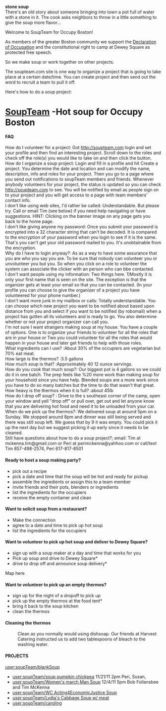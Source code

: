 <blockquote style="border: 0px solid blue; font: 16px/24px Times, serif; font-style: italic; padding: 2em;">
<b>stone soup</b><br/>
There's an old story about someone bringing into town a pot full of water with a stone in it. The cook asks neighbors to throw in a little something to give the soup more flavor...
</blockquote>

Welcome to SoupTeam for Occupy Boston!  

As members of the greater Boston community we support the [http://www.occupyboston.org/2011/11/30/occupy-boston-ratifies-declaration-occupation/ Declaration of Occupation] and the constitutional right to camp at Dewey Square as protected free speech. 

So we make soup or work together on other projects. 

The soupteam.com site is one way to organize a project that is going to take place at a certain date/time. You can create project and then send out the word to recruit a team to pull it off.

Here's how to do a soup project:

= [http://soupteam.com SoupTeam] -Hot soup for Occupy Boston =
====FAQ====
;How do I volunteer for a project: Got http://soupteam.com login and set your profile and then find an interesting project. Scroll down to the roles and check off the role(s) you would like to take on and then click the button. 
;How do I organize a soup project: Login and fill in a profile and hit Create a project. You determine the date and location and can modify the name, description, info and roles for your project. Then you go to a page where you send out notifications to soupTeam members and friends. Whenever anybody volunteers for your project, the status is updated so you can check http://soupteam.com to see. You will be notified by email as people sign on to your project and you will get access to a page with team members' contact info.
;I don't like using web sites, I'd rather be called: Understandable. But please try. Call or email Tim (see below) if you need help navigating or have suggestions. HINT: Clicking on the banner image on any page gets you back to the home page.
;I don't like giving anyone my password: Once you submit your password is encrypted into a 32 character string that can't be decoded. It is compared to the encryption of your password when you login to see if it is the same. That's you can't get your old password mailed to you. It's unobtainable from the encryption.
;Why do I have to login anyway?: As as a way to have some assurance that you are who you say you are. To be sure that nobody can volunteer you or unvolunteer you but you. So when you click on a role to volunteer the system can associate the clicker with an person who can bbe contacted.
;I don't want people using my information: Two things here. 1)Mostly it is only your first name that is seen on the site. The exception is that the organizer gets at least your email so that you can be contacted. (In your profile you can choose to give the organizer of a project you have volunteered for your phone number.)
;I don't want more junk in my mailbox or calls: Totally understandable. You can choose which new project you want to be notified about based upon distance from you and select if you want to be notified (by robomail) when a project has gotten all its volunteers and is ready to go. You also determine whether or not your project organizer can call you. 
;I'm not sure I want strangers making soup at my house: You have a couple of options. One is to organize your friends to volunteer for all the roles that are in your house or Two you could volunteer for all the roles that would happen in your house and later get friends to help with those roles.
;What ingredients can I use? :About 30% of the occupiers are vegetarian but 70% eat meat.
;How large is the thermos? :3.5 gallons
;How much soup is that? :Approximately 40 12 ounce servings.
;How do you cook that much soup?: Our biggest pot is 4 gallons so we could do it in one batch. The prep feels like %20 more work than making soup for your household since you have help. Blended soups are a more work since you have to do so many batches but the time to do that wasn't that great.
;How heavy is the thermos when it is full? :about 45lb
;How do I drop off soup? : Drive to the s southeast corner of the camp, open your window and yell "drop off" or pull over, get out and let anyone know that you are delivering hot food and need it to be unloaded from your car.
;When do we pick up the thermos?: We delivered soup at around 5pm on a Sunday. We stopped around 8pm and dinner was still being served and there was still soup left. We guess that by 9 it was empty. You could pick it up the next day but we suggest picking it up early since it needs to be cleaned. 
;Still have questions about how to do a soup project?; email: Tim at mckenna.tim@gmail.com or Peri at perimckenna@yahhoo.com or call/text Tim 857-498-2574, Peri 617-817-8501

====Ready to host a soup making party?====
*pick out a recipe
*pick a date and time that the soup will be hot and ready for pickup
*assemble the ingredients or assign this to a team member
*invite friends and their pots, blenders or ingredients
*list the ingredients for the occupiers
*receive the empty container and clean

====Want to solicit soup from a restaurant?====
*Make the connection
*agree to a date and time to pick up hot soup
*list the ingredients for the occupiers

====Want to volunteer to pick up hot soup and deliver to Dewey Square?====
*sign up with a soup maker at a day and time that works for you
*Pick up soup and drive to Dewey Square*
*drive to drop off and announce soup delivery*
Map here

====Want to volunteer to pick up an empty thermos?====
*sign up for the night of a dropoff to pick up
*pick up the empty thermos at the food tent*
*bring it back to the soup kitchen
*clean the thermos

====Cleaning the thermos====
:Clean as you normally would using dishsoap. Our friends at Harvest Catering instructed us to add two tablespoons of bleach to the washing water.


====PROJECTS====
[[user:soupTeam/blankSoup]]
*[[user:soupTeam/soup pumpkin chickpea]] 11/21/11 2pm  Peri, Susan,
*[[user:soupTeam/Women's march Man Soup]] 12/4/11 5pm Bob Follansbee and Tim McKenna
*[[user:soupTeam/WC Acting4EconomicJustice Soup]]
*[[user:soupTeam/Lydia's Cabbage Soup w/ meat]]
*[[user:soupTeam/caroling]]

